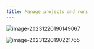 ```yaml
---
title: Manage projects and runs
---
```


![image-20231220190149067](./imgs/manage-projects-in-a-single-console/image-20231220190149067.png)

![image-20231220190221765](./imgs/manage-projects-in-a-single-console/image-20231220190221765.png)
